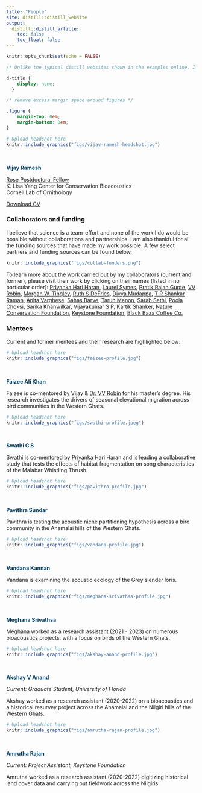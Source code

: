 ```yaml
---
title: "People"
site: distill::distill_website
output:
  distill::distill_article:
    toc: false
    toc_float: false
---
```


```r
knitr::opts_chunk$set(echo = FALSE)
```

```css
/* Unlike the typical distill websites shown in the examples online, I did not want a title YAML/text in the beginning and the first thing I wanted was an image. So this function below, borrowed from a google search, gets rid of the requirement of a title & uses css to do the same. You can delete this code chunk if you want to include a title in your website */

d-title {
    display: none;
  }

/* remove excess margin space around figures */

.figure {
    margin-top: 0em;
    margin-bottom: 0em;
}
```

::: {.floatting}
```r

# Upload headshot here 
knitr::include_graphics("figs/vijay-ramesh-headshot.jpg")
```
<p style="color: white">.  </p>
<p style="color: #033F63">**Vijay Ramesh**</p>    

[Rose Postdoctoral Fellow](https://www.birds.cornell.edu/home/staff/vijay-ramesh/)    
K. Lisa Yang Center for Conservation Bioacoustics  
Cornell Lab of Ornithology  

[Download CV]("files/ramesh-vijay-cv-feb-2024.pdf")
::: 

### Collaborators and funding 

I believe that science is a team-effort and none of the work I do would be possible without collaborations and partnerships. I am also thankful for all the funding sources that have made my work possible. A few select partners and funding sources can be found below. 

```r
knitr::include_graphics("figs/collab-funders.png")
```

To learn more about the work carried out by my collaborators (current and former), please visit their work by clicking on their names (listed in no particular order): [Priyanka Hari Haran](https://tropicos.netlify.app/author/priyanka-hari-haran/), [Laurel Symes](https://www.birds.cornell.edu/ccb/laurel-b-symes-ph-d/), [Pratik Rajan Gupte](https://scholar.google.nl/citations?user=ve_IGT8AAAAJ&hl=en), [VV Robin](https://www.skyisland.in/), [Morgan W. Tingley](https://www.morgantingley.com/), [Ruth S DeFries](https://www.ruthdefries.e3b.columbia.edu/ruth-defries/), [Divya Mudappa](https://www.ncf-india.org/author/646399/divya-mudappa), [T R Shankar Raman](https://www.ncf-india.org/author/646400/t-r-shankar-raman), [Anita Varghese](https://keystone-foundation.org/team/), [Sahas Barve](http://www.sahasbarve.com/), [Tarun Menon](https://tarunmenon.wordpress.com/), [Sarab Sethi](https://www.imperial.ac.uk/people/sarab.sethi), [Pooja Choksi](https://poojachoksi.weebly.com/), [Sarika Khanwilkar](https://www.linkedin.com/in/sarikakhanwilkar/?originalSubdomain=in), [Vijayakumar S P](https://www.researchgate.net/profile/Vijayakumar-S-P), [Kartik Shanker](https://kslab.weebly.com/), [Nature Conservation Foundation](https://www.ncf-india.org/), [Keystone Foundation](https://keystone-foundation.org/), [Black Baza Coffee Co.](https://store.blackbazacoffee.com/)     

### Mentees  

Current and former mentees and their research are highlighted below:      

::: {.floatting}
```r

# Upload headshot here 
knitr::include_graphics("figs/faizee-profile.jpg")
```
<p style="color: white">.  </p>
<p style="color: #033F63">**Faizee Ali Khan**</p>    

Faizee is co-mentored by Vijay & [Dr. VV Robin](https://www.skyisland.in/robin.html) for his master's degree. His research investigates the drivers of seasonal elevational migration across bird communities in the Western Ghats.  
:::  
  

::: {.floatting}
```r

# Upload headshot here 
knitr::include_graphics("figs/swathi-profile.jpeg")
```
<p style="color: white">.  </p>
<p style="color: #033F63">**Swathi C S**</p>    

Swathi is co-mentored by [Priyanka Hari Haran](https://tropicos.netlify.app/author/priyanka-hari-haran/) and is leading a collaborative study that tests the effects of habitat fragmentation on song characteristics of the Malabar Whistling Thrush.  
:::  


::: {.floatting}
```r

# Upload headshot here 
knitr::include_graphics("figs/pavithra-profile.jpg")
```
<p style="color: white">.  </p>
<p style="color: #033F63">**Pavithra Sundar**</p>    

Pavithra is testing the acoustic niche partitioning hypothesis across a bird community in the Anamalai hills of the Western Ghats.      
:::


::: {.floatting}
```r

# Upload headshot here 
knitr::include_graphics("figs/vandana-profile.jpg")
```
<p style="color: white">.  </p>
<p style="color: #033F63">**Vandana Kannan**</p>    

Vandana is examining the acoustic ecology of the Grey slender loris.      
:::


::: {.floatting}
```r

# Upload headshot here 
knitr::include_graphics("figs/meghana-srivathsa-profile.jpg")
```
<p style="color: white">.  </p>
<p style="color: #033F63">**Meghana Srivathsa**</p>    

Meghana worked as a research assistant (2021 - 2023) on numerous bioacoustics projects, with a focus on birds of the Western Ghats.
:::
  
  
::: {.floatting}
```r

# Upload headshot here 
knitr::include_graphics("figs/akshay-anand-profile.jpg")
```
<p style="color: white">.  </p>
<p style="color: #033F63">**Akshay V Anand**</p>    

*Current: Graduate Student, University of Florida*  
  
Akshay worked as a research assistant (2020-2022) on a bioacoustics and a historical resurvey project across the Anamalai and the Nilgiri hills of the Western Ghats.
:::
     
      
::: {.floatting}
```r

# Upload headshot here 
knitr::include_graphics("figs/amrutha-rajan-profile.jpg")
```
<p style="color: white">.  </p>
<p style="color: #033F63">**Amrutha Rajan**</p>    
 
*Current: Project Assistant, Keystone Foundation*  
  
Amrutha worked as a research assistant (2020-2022) digitizing historical land cover data and carrying out fieldwork across the Nilgiris.  
:::    

